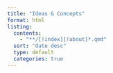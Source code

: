 ```yaml
---
title: "Ideas & Concepts"
format: html
listing:
  contents:
    - "**/[!index][!about]*.qmd"
  sort: "date desc"
  type: default
  categories: true
---
```



